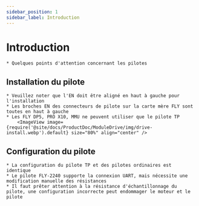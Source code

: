```yaml
---
sidebar_position: 1
sidebar_label: Introduction
---
```




# Introduction

    * Quelques points d'attention concernant les pilotes


## Installation du pilote

    * Veuillez noter que l'EN doit être aligné en haut à gauche pour l'installation
    * Les broches EN des connecteurs de pilote sur la carte mère FLY sont toutes en haut à gauche
    * Les FLY DP5, PRO X10, MMU ne peuvent utiliser que le pilote TP
        <ImageView image={require('@site/docs/ProductDoc/ModuleDrive/img/drive-install.webp').default} size="80%" align="center" />

## Configuration du pilote

    * La configuration du pilote TP et des pilotes ordinaires est identique
    * Le pilote FLY-2240 supporte la connexion UART, mais nécessite une modification manuelle des résistances
    * Il faut prêter attention à la résistance d'échantillonnage du pilote, une configuration incorrecte peut endommager le moteur et le pilote

